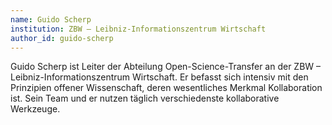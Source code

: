 ```yaml
---
name: Guido Scherp
institution: ZBW – Leibniz-Informationszentrum Wirtschaft
author_id: guido-scherp
---
```


Guido Scherp ist Leiter der Abteilung Open-Science-Transfer an der ZBW – Leibniz-Informationszentrum Wirtschaft. Er befasst sich intensiv mit den Prinzipien offener Wissenschaft, deren wesentliches Merkmal Kollaboration ist. Sein Team und er nutzen täglich verschiedenste kollaborative Werkzeuge.
